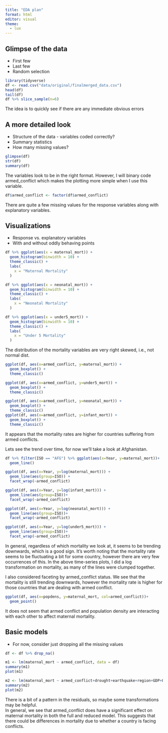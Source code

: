 ```yaml
---
title: "EDA plan"
format: html
editor: visual
theme: 
  - lux
---
```


## Glimpse of the data

* First few 
* Last few 
* Random selection

```r
library(tidyverse)
df <- read.csv("data/original/finalmerged_data.csv")
head(df)
tail(df)
df %>% slice_sample(n=6)
```


The idea is to quickly see if there are any immediate obvious errors

## A more detailed look

* Structure of the data - variables coded correctly? 
* Summary statistics 
* How many missing values?
```r
glimpse(df)
str(df)
summary(df)
```

The variables look to be in the right format. However, I will binary code armed_conflict which makes the plotting more simple when I use this variable.

```r
df$armed_conflict <- factor(df$armed_conflict)
```

There are quite a few missing values for the response variables along with explanatory variables.

## Visualizations

* Response vs. explanatory variables 
* With and without oddly behaving points

```r
df %>% ggplot(aes(x = maternal_mort)) +
  geom_histogram(binwidth = 10) +
  theme_classic() +
  labs(
    x = "Maternal Mortality"
  )

df %>% ggplot(aes(x = neonatal_mort)) +
  geom_histogram(binwidth = 10) +
  theme_classic() +
  labs(
    x = "Neonatal Mortality"
  )

df %>% ggplot(aes(x = under5_mort)) +
  geom_histogram(binwidth = 10) +
  theme_classic() +
  labs(
    x = "Under 5 Mortality"
  )

```

The distribution of the mortality variables are very right skewed, i.e., not normal dist.  

```r
ggplot(df, aes(x=armed_conflict, y=maternal_mort)) +
  geom_boxplot() +
  theme_classic()

ggplot(df, aes(x=armed_conflict, y=under5_mort)) +
  geom_boxplot() +
  theme_classic()

ggplot(df, aes(x=armed_conflict, y=neonatal_mort)) +
  geom_boxplot() +
  theme_classic()
ggplot(df, aes(x=armed_conflict, y=infant_mort)) +
  geom_boxplot() +
  theme_classic()
```

It appears that the mortality rates are higher for countries suffering from armed conflicts.

Lets see the trend over time, for now we'll take a look at Afghanistan. 

```r
df %>% filter(ISO == "AFG") %>% ggplot(aes(x=Year, y=maternal_mort))+
  geom_line()

ggplot(df, aes(x=Year, y=log(maternal_mort))) + 
  geom_line(aes(group=ISO)) +
  facet_wrap(~armed_conflict)

ggplot(df, aes(x=Year, y=log(infant_mort))) + 
  geom_line(aes(group=ISO))+
  facet_wrap(~armed_conflict)

ggplot(df, aes(x=Year, y=log(neonatal_mort))) + 
  geom_line(aes(group=ISO))+
  facet_wrap(~armed_conflict)

ggplot(df, aes(x=Year, y=log(under5_mort))) + 
  geom_line(aes(group=ISO))+
  facet_wrap(~armed_conflict)
```

In general, regardless of which mortality we look at, it seems to be trending downwards, which is a good sign. It's worth noting that the mortality rate seems to be fluctuating a bit for some country, however there are very few occurrences of this. In the above time-series plots, I did a log transformation on mortality, as many of the lines were clumped together.  

I also considered faceting by armed_conflict status. We see that the mortality is still trending downwards, however the mortality rate is higher for those countries that are dealing with armed conflict.

```r
ggplot(df, aes(x=popdens, y=maternal_mort, col=armed_conflict))+
  geom_point()
```

It does not seem that armed conflict and population density are interacting with each other to affect maternal mortality.

## Basic models

* For now, consider just dropping all the missing values

```r
df <- df %>% drop_na()
```


```r
m1 <- lm(maternal_mort ~ armed_conflict, data = df)
summary(m1)
plot(m1)

m2 <- lm(maternal_mort ~ armed_conflict+drought+earthquake+region+GDP+OECD+OECD2023+popdens+urban+agedep+male_edu+temp, data = df)
summary(m2)
plot(m2)
```

There is a bit of a pattern in the residuals, so maybe some transformations may be helpful.  
In general, we see that armed_conflict does have a significant effect on maternal mortality in both the full and reduced model. This suggests that there could be differences in mortality due to whether a country is facing conflicts.